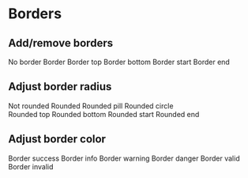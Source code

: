 
<Meta title="Utilities/Border" />

# Borders

## Add/remove borders
<Canvas>
  <span class="border-0"><span class="p-4">No border</span></span>
  <span class="border"><span class="p-4">Border</span></span>
  <span class="border-top"><span class="p-4">Border top</span></span>
  <span class="border-bottom"><span class="p-4">Border bottom</span></span>
  <span class="border-start"><span class="p-4">Border start</span></span>
  <span class="border-end"><span class="p-4">Border end</span></span>
</Canvas>

## Adjust border radius
<Canvas>
  <span class="border rounded-0"><span class="p-4">Not rounded</span></span>
  <span class="border rounded"><span class="p-4">Rounded</span></span>
  <span class="border rounded-pill"><span class="p-4">Rounded pill</span></span>
  <span>
    <span class="me-3">Rounded circle</span>
    <div class="d-inline-block border rounded-circle p-4"></div>
  </span>
  <span class="border rounded-top"><span class="p-4">Rounded top</span></span>
  <span class="border rounded-bottom"><span class="p-4">Rounded bottom</span></span>
  <span class="border rounded-start"><span class="p-4">Rounded start</span></span>
  <span class="border rounded-end"><span class="p-4">Rounded end</span></span>
</Canvas>

## Adjust border color
<Canvas>
  <span class="border border-success"><span class="p-4">Border success</span></span>
  <span class="border border-info"><span class="p-4">Border info</span></span>
  <span class="border border-warning"><span class="p-4">Border warning</span></span>
  <span class="border border-danger"><span class="p-4">Border danger</span></span>
  <span class="border is-valid"><span class="p-4">Border valid</span></span>
  <span class="border is-invalid"><span class="p-4">Border invalid</span></span>
</Canvas>

